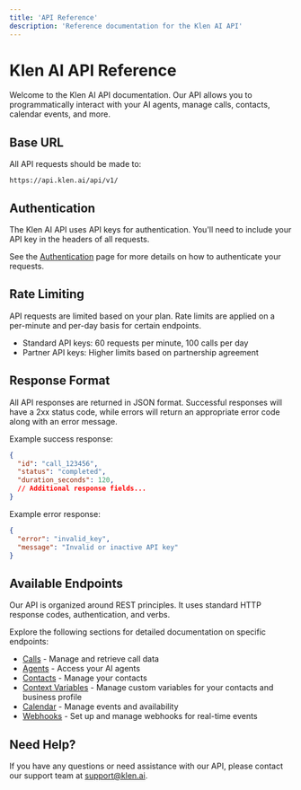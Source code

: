 ```yaml
---
title: 'API Reference'
description: 'Reference documentation for the Klen AI API'
---
```


# Klen AI API Reference

Welcome to the Klen AI API documentation. Our API allows you to programmatically interact with your AI agents, manage calls, contacts, calendar events, and more.

## Base URL

All API requests should be made to:

```
https://api.klen.ai/api/v1/
```

## Authentication

The Klen AI API uses API keys for authentication. You'll need to include your API key in the headers of all requests. 

See the [Authentication](/api-reference/authentication) page for more details on how to authenticate your requests.

## Rate Limiting

API requests are limited based on your plan. Rate limits are applied on a per-minute and per-day basis for certain endpoints.

- Standard API keys: 60 requests per minute, 100 calls per day
- Partner API keys: Higher limits based on partnership agreement

## Response Format

All API responses are returned in JSON format. Successful responses will have a 2xx status code, while errors will return an appropriate error code along with an error message.

Example success response:
```json
{
  "id": "call_123456",
  "status": "completed",
  "duration_seconds": 120,
  // Additional response fields...
}
```

Example error response:
```json
{
  "error": "invalid_key",
  "message": "Invalid or inactive API key"
}
```

## Available Endpoints

Our API is organized around REST principles. It uses standard HTTP response codes, authentication, and verbs.

Explore the following sections for detailed documentation on specific endpoints:

- [Calls](/api-reference/calls/get-calls) - Manage and retrieve call data
- [Agents](/api-reference/agents/get-agents) - Access your AI agents
- [Contacts](/api-reference/contacts/get-contacts) - Manage your contacts
- [Context Variables](/api-reference/context-variables/overview) - Manage custom variables for your contacts and business profile
- [Calendar](/api-reference/calendar/overview) - Manage events and availability
- [Webhooks](/api-reference/webhooks/overview) - Set up and manage webhooks for real-time events

## Need Help?

If you have any questions or need assistance with our API, please contact our support team at [support@klen.ai](mailto:support@klen.ai).